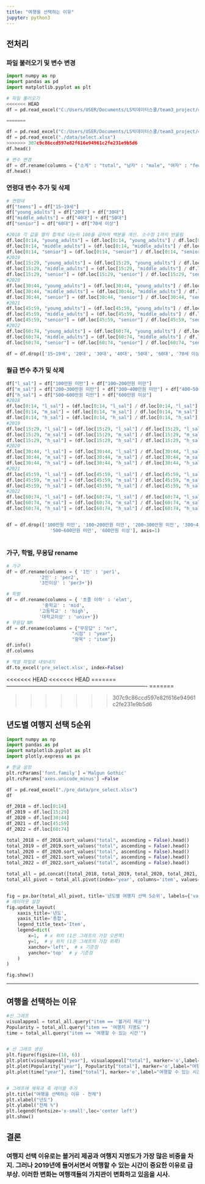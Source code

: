 ```yaml
---
title: "여행을 선택하는 이유"
jupyter: python3
---
```


## 전처리
### 파일 불러오기 및 변수 변경
```python

import numpy as np
import pandas as pd
import matplotlib.pyplot as plt

# 파일 불러오기
<<<<<<< HEAD
df = pd.read_excel("C:/Users/USER/Documents/LS빅데이터스쿨/team3_project/data/select.xlsx")

=======

df = pd.read_excel("C:/Users/USER/Documents/LS빅데이터스쿨/team3_project/data/select.xlsx")
df = pd.read_excel("./data/select.xlsx")
>>>>>>> 307c9c86ccd597e82f616e94961c2fe231e9b5d6
df.head()

# 변수 변경
df = df.rename(columns = {"소계" : "total", "남자" : "male", "여자" : "female"})
df.head()

```


### 연령대 변수 추가 및 삭제
```python
# 연령대
df["teens"] = df["15~19세"]
df["young_adults"] = df["20대"] + df["30대"]
df["middle_adults"] = df["40대"] + df["50대"]
df["senior"] = df["60대"] + df["70세 이상"]

#2018 각 값을 열의 합계로 나눈뒤 100을 곱하여 백분율 계산. 소수점 1까지 반올림
df.loc[0:14, "young_adults"] = (df.loc[0:14, "young_adults"] / df.loc[0:14, "young_adults"].sum() * 100).round(1)
df.loc[0:14, "middle_adults"] = (df.loc[0:14, "middle_adults"] / df.loc[0:14, "middle_adults"].sum() * 100).round(1)
df.loc[0:14, "senior"] = (df.loc[0:14, "senior"] / df.loc[0:14, "senior"].sum() * 100).round(1)
#2019
df.loc[15:29, "young_adults"] = (df.loc[15:29, "young_adults"] / df.loc[15:29, "young_adults"].sum() * 100).round(1)
df.loc[15:29, "middle_adults"] = (df.loc[15:29, "middle_adults"] / df.loc[15:29, "middle_adults"].sum() * 100).round(1)
df.loc[15:29, "senior"] = (df.loc[15:29, "senior"] / df.loc[15:29, "senior"].sum() * 100).round(1)
#2020
df.loc[30:44, "young_adults"] = (df.loc[30:44, "young_adults"] / df.loc[30:44, "young_adults"].sum() * 100).round(1)
df.loc[30:44, "middle_adults"] = (df.loc[30:44, "middle_adults"] / df.loc[30:44, "middle_adults"].sum() * 100).round(1)
df.loc[30:44, "senior"] = (df.loc[30:44, "senior"] / df.loc[30:44, "senior"].sum() * 100).round(1)
#2021
df.loc[45:59, "young_adults"] = (df.loc[45:59, "young_adults"] / df.loc[45:59, "young_adults"].sum() * 100).round(1)
df.loc[45:59, "middle_adults"] = (df.loc[45:59, "middle_adults"] / df.loc[45:59, "middle_adults"].sum() * 100).round(1)
df.loc[45:59, "senior"] = (df.loc[45:59, "senior"] / df.loc[45:59, "senior"].sum() * 100).round(1)
#2022
df.loc[60:74, "young_adults"] = (df.loc[60:74, "young_adults"] / df.loc[60:74, "young_adults"].sum() * 100).round(1)
df.loc[60:74, "middle_adults"] = (df.loc[60:74, "middle_adults"] / df.loc[60:74, "middle_adults"].sum() * 100).round(1)
df.loc[60:74, "senior"] = (df.loc[60:74, "senior"] / df.loc[60:74, "senior"].sum() * 100).round(1)

df = df.drop(['15~19세', '20대', '30대', '40대', '50대', '60대', '70세 이상'], axis=1)
```

### 월급 변수 추가 및 삭제
```python
df["l_sal"] = df["100만원 미만"] + df["100~200만원 미만"]
df["m_sal"] = df["200~300만원 미만"] + df["300~400만원 미만"] + df["400~500만원 미만"]
df["h_sal"] = df["500~600만원 미만"] + df["600만원 이상"]
#2018
df.loc[0:14, "l_sal"] = (df.loc[0:14, "l_sal"] / df.loc[0:14, "l_sal"].sum() * 100).round(1)
df.loc[0:14, "m_sal"] = (df.loc[0:14, "m_sal"] / df.loc[0:14, "m_sal"].sum() * 100).round(1)
df.loc[0:14, "h_sal"] = (df.loc[0:14, "h_sal"] / df.loc[0:14, "h_sal"].sum() * 100).round(1)
#2019
df.loc[15:29, "l_sal"] = (df.loc[15:29, "l_sal"] / df.loc[15:29, "l_sal"].sum() * 100).round(1)
df.loc[15:29, "m_sal"] = (df.loc[15:29, "m_sal"] / df.loc[15:29, "m_sal"].sum() * 100).round(1)
df.loc[15:29, "h_sal"] = (df.loc[15:29, "h_sal"] / df.loc[15:29, "h_sal"].sum() * 100).round(1)
#2020
df.loc[30:44, "l_sal"] = (df.loc[30:44, "l_sal"] / df.loc[30:44, "l_sal"].sum() * 100).round(1)
df.loc[30:44, "m_sal"] = (df.loc[30:44, "m_sal"] / df.loc[30:44, "m_sal"].sum() * 100).round(1)
df.loc[30:44, "h_sal"] = (df.loc[30:44, "h_sal"] / df.loc[30:44, "h_sal"].sum() * 100).round(1)
#2021
df.loc[45:59, "l_sal"] = (df.loc[45:59, "l_sal"] / df.loc[45:59, "l_sal"].sum() * 100).round(1)
df.loc[45:59, "m_sal"] = (df.loc[45:59, "m_sal"] / df.loc[45:59, "m_sal"].sum() * 100).round(1)
df.loc[45:59, "h_sal"] = (df.loc[45:59, "h_sal"] / df.loc[45:59, "h_sal"].sum() * 100).round(1)
#2022
df.loc[60:74, "l_sal"] = (df.loc[60:74, "l_sal"] / df.loc[60:74, "l_sal"].sum() * 100).round(1)
df.loc[60:74, "m_sal"] = (df.loc[60:74, "m_sal"] / df.loc[60:74, "m_sal"].sum() * 100).round(1)
df.loc[60:74, "h_sal"] = (df.loc[60:74, "h_sal"] / df.loc[60:74, "h_sal"].sum() * 100).round(1)


df = df.drop(['100만원 미만', '100~200만원 미만', '200~300만원 미만', '300~400만원 미만', '400~500만원 미만',\
                '500~600만원 미만', '600만원 이상'], axis=1)
                
```

### 가구, 학벌, 무응답 rename
```python
# 가구
df = df.rename(columns = { '1인' : 'per1',
			'2인' : 'per2',
			'3인이상' : 'per3+'})

# 학벌
df = df.rename(columns = { '초졸 이하' : 'elmt',
			 '중학교' : 'mid',
			'고등학교' : 'high',
			'대학교이상' : 'univ+'})
# 무응답 NR
df = df.rename(columns = {"무응답" : "nr",
                        "시점" : "year",
                        "항목" : "item"})
df.info()
df.columns

# 엑셀 파일로 내보내기
df.to_excel('pre_select.xlsx', index=False)

```
<<<<<<< HEAD
<<<<<<< HEAD
=======
-------------------------------------------------------------------------------
=======

>>>>>>> 307c9c86ccd597e82f616e94961c2fe231e9b5d6

## 년도별 여행지 선택 5순위

```python
import numpy as np
import pandas as pd
import matplotlib.pyplot as plt
import plotly.express as px

# 한글 설정
plt.rcParams['font.family'] ='Malgun Gothic'
plt.rcParams['axes.unicode_minus'] =False

df = pd.read_excel("./pre_data/pre_select.xlsx")
df

df_2018 = df.loc[0:14]
df_2019 = df.loc[15:29]
df_2020 = df.loc[30:44]
df_2021 = df.loc[45:59]
df_2022 = df.loc[60:74]

total_2018 = df_2018.sort_values("total", ascending = False).head()
total_2019 = df_2019.sort_values("total", ascending = False).head()
total_2020 = df_2020.sort_values("total", ascending = False).head()
total_2021 = df_2021.sort_values("total", ascending = False).head()
total_2022 = df_2022.sort_values("total", ascending = False).head()

total_all = pd.concat([total_2018, total_2019, total_2020, total_2021, total_2022]).iloc[:, :3]
total_all_pivot = total_all.pivot(index='year', columns='item', values='total')


fig = px.bar(total_all_pivot, title='년도별 여행지 선택 5순위', labels={'value': '총합', 'year': '년도'})
# 레이아웃 설정
fig.update_layout(
    xaxis_title='년도',
    yaxis_title='총합',
    legend_title_text='Item',
    legend=dict(
        x=1,  # x 위치 (1은 그래프의 가장 오른쪽)
        y=1,  # y 위치 (1은 그래프의 가장 위쪽)
        xanchor='left',  # x 기준점
        yanchor='top'  # y 기준점
    )
)

fig.show()

```


--------------------------------------------------------------------------------
## 여행을 선택하는 이유

```python

#선 그래프
visualappeal = total_all.query("item == '볼거리 제공'")
Popularity = total_all.query("item == '여행지 지명도'")
time = total_all.query("item == '여행할 수 있는 시간'")


# 선 그래프 생성
plt.figure(figsize=(10, 6))
plt.plot(visualappeal["year"], visualappeal["total"], marker='o',label="볼거리 제공")
plt.plot(Popularity["year"], Popularity["total"], marker='o',label="여행지 지명도")
plt.plot(time["year"], time["total"], marker='o',label="여행할 수 있는 시간")


# 그래프에 제목과 축 레이블 추가
plt.title("여행을 선택하는 이유 - 전체")
plt.xlabel("년도")
plt.ylabel("전체 %")
plt.legend(fontsize='x-small',loc='center left')
plt.show()

```

## 결론

### 여행지 선택 이유로는 볼거리 제공과 여행지 지명도가 가장 많은 비중을 차지. 그러나 2019년에 들어서면서 여행할 수 있는 시간이 중요한 이유로 급부상. 이러한 변화는 여행객들의 가치관이 변화하고 있음을 시사.